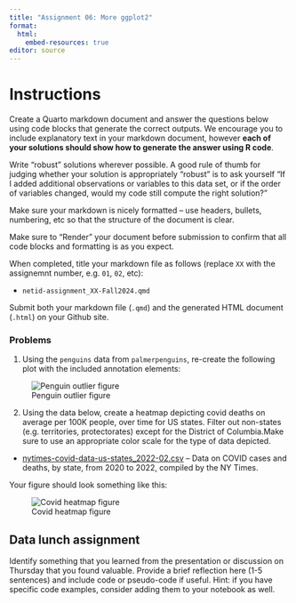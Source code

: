 ```yaml
---
title: "Assignment 06: More ggplot2"
format: 
  html:
    embed-resources: true
editor: source
---
```


# Instructions

Create a Quarto markdown document and answer the questions below using code blocks that generate the correct outputs. We encourage you to include explanatory text in your markdown document, however **each of your solutions should show how to generate the answer using R code**.

Write "robust" solutions wherever possible. A good rule of thumb for judging whether your solution is appropriately "robust" is to ask yourself "If I added additional observations or variables to this data set, or if the order of variables changed, would my code still compute the right solution?"

Make sure your markdown is nicely formatted -- use headers, bullets, numbering, etc so that the structure of the document is clear.

Make sure to "Render" your document before submission to confirm that all code blocks and formatting is as you expect.

When completed, title your markdown file as follows (replace `XX` with the assignemnt number, e.g. `01`, `02`, etc):

-   `netid-assignment_XX-Fall2024.qmd`

Submit both your markdown file (`.qmd`) and the generated HTML document (`.html`) on your Github site.



### Problems


1. Using the `penguins` data from `palmerpenguins`, re-create the following plot with the included annotation elements:

![Penguin outlier figure](./penguin-outlier.png)
    
2. Using the data below, create a heatmap depicting covid deaths on average per 100K people, over time for US states. Filter out non-states (e.g. territories, protectorates) except for the District of Columbia.Make sure to use an appropriate color scale for the type of data depicted.

* [nytimes-covid-data-us-states_2022-02.csv](https://github.com/Bio724D/Bio724D_2024_2025/raw/main/data/nytimes-covid-data-us-states_2022-02.csv) -- Data on COVID cases and deaths, by state, from 2020 to 2022, compiled by the NY Times.

Your figure should look something like this:   

![Covid heatmap figure](./covid-deaths.png)



## Data lunch assignment

Identify something that you learned from the presentation or discussion on Thursday that you found valuable. Provide a brief reflection here (1-5 sentences) and include code or pseudo-code if useful. Hint: if you have specific code examples, consider adding them to your notebook as well.


